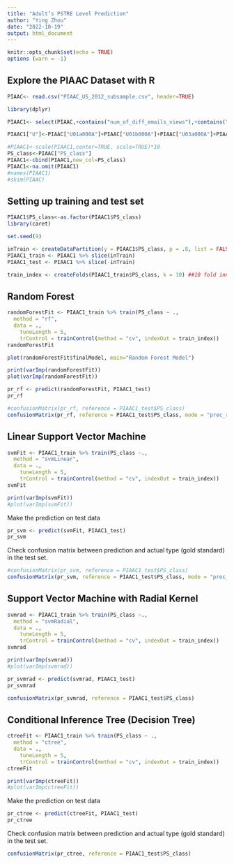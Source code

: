 ---
title: "Adult’s PSTRE Level Prediction"
author: "Ying Zhou"
date: "2022-10-19"
output: html_document
---

```{r setup, include=FALSE}
knitr::opts_chunk$set(echo = TRUE)
options (warn = -1)
```

##  Explore the PIAAC Dataset with R

```{r}
PIAAC<- read.csv("PIAAC_US_2012_subsample.csv", header=TRUE)

library(dplyr)

PIAAC1<- select(PIAAC,+contains("num_of_diff_emails_views"),+contains("num_of_email_views"),+contains("num_switching_environment"),+contains("num_of_diff_visited_pages"),+contains("num_of_page_visit"),+contains("time_on_task"),"PVLIT1","PVNUM1")

PIAAC1["U"]<-PIAAC["U01a000A"]+PIAAC["U01b000A"]+PIAAC["U03a000A"]+PIAAC["U06a000A"]+PIAAC["U06b000A"]+PIAAC["U21x000A"]+PIAAC["U04a000A"]+PIAAC["U19a000A"]+PIAAC["U19b000A"]+PIAAC["U07x000A"]+PIAAC["U02x000A"]+PIAAC["U16x000A"]+PIAAC["U11b000A"]+PIAAC["U23x000A"]

#PIAAC1<-scale(PIAAC1,center=TRUE, scale=TRUE)*10
PS_class<-PIAAC["PS_class"]
PIAAC1<-cbind(PIAAC1,new_col=PS_class)
PIAAC1<-na.omit(PIAAC1)
#names(PIAAC1)
#skim(PIAAC)
```

## Setting up training and test set
```{r}
PIAAC1$PS_class<-as.factor(PIAAC1$PS_class)
library(caret)

set.seed(9)

inTrain <- createDataPartition(y = PIAAC1$PS_class, p = .8, list = FALSE)
PIAAC1_train <- PIAAC1 %>% slice(inTrain)
PIAAC1_test <- PIAAC1 %>% slice(-inTrain)

train_index <- createFolds(PIAAC1_train$PS_class, k = 10) ##10 fold inner loop cross-validation
```


## Random Forest

```{r}
randomForestFit <- PIAAC1_train %>% train(PS_class ~ .,
  method = "rf",
  data = .,
    tuneLength = 5,
    trControl = trainControl(method = "cv", indexOut = train_index))
randomForestFit
```

```{r}
plot(randomForestFit$finalModel, main="Random Forest Model")
```


```{r}
print(varImp(randomForestFit))
plot(varImp(randomForestFit))
```



```{r}
pr_rf <- predict(randomForestFit, PIAAC1_test)
pr_rf
```


```{r}
#confusionMatrix(pr_rf, reference = PIAAC1_test$PS_class)
confusionMatrix(pr_rf, reference = PIAAC1_test$PS_class, mode = "prec_recall")
```

## Linear Support Vector Machine

```{r}
svmFit <- PIAAC1_train %>% train(PS_class ~.,
  method = "svmLinear",
  data = .,
    tuneLength = 5,
    trControl = trainControl(method = "cv", indexOut = train_index))
svmFit
```


```{r}
print(varImp(svmFit))
#plot(varImp(svmFit))
```


Make the prediction on test data

```{r}
pr_svm <- predict(svmFit, PIAAC1_test)
pr_svm
```

Check confusion matrix between prediction and actual type (gold standard) in the test set.

```{r}
#confusionMatrix(pr_svm, reference = PIAAC1_test$PS_class)
confusionMatrix(pr_svm, reference = PIAAC1_test$PS_class, mode = "prec_recall")  ##get the precision, recall and F-measure
```


## Support Vector Machine with Radial Kernel

```{r}
svmrad <- PIAAC1_train %>% train(PS_class ~.,
  method = "svmRadial",
  data = .,
    tuneLength = 5,
    trControl = trainControl(method = "cv", indexOut = train_index))
svmrad
```


```{r}
print(varImp(svmrad))
#plot(varImp(svmrad))
```


```{r}
pr_svmrad <- predict(svmrad, PIAAC1_test)
pr_svmrad
```


```{r}
confusionMatrix(pr_svmrad, reference = PIAAC1_test$PS_class)
```


## Conditional Inference Tree (Decision Tree)
```{r}
ctreeFit <- PIAAC1_train %>% train(PS_class ~ .,
  method = "ctree",
  data = .,
    tuneLength = 5,
    trControl = trainControl(method = "cv", indexOut = train_index))
ctreeFit
```


```{r}
print(varImp(ctreeFit))
#plot(varImp(ctreeFit))
```


Make the prediction on test data

```{r}
pr_ctree <- predict(ctreeFit, PIAAC1_test)
pr_ctree
```

Check confusion matrix between prediction and actual type (gold standard) in the test set.
```{r}
confusionMatrix(pr_ctree, reference = PIAAC1_test$PS_class)
```




